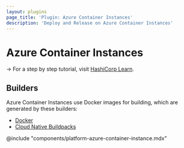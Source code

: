```yaml
---
layout: plugins
page_title: 'Plugin: Azure Container Instances'
description: 'Deploy and Release on Azure Container Instances'
---
```


# Azure Container Instances

-> For a step by step tutorial, visit [HashiCorp
Learn](/waypoint/tutorials/deploy-azure/azure-container-instance).

## Builders

Azure Container Instances use Docker images for building, which are generated by these builders:

- [Docker](/waypoint/plugins/docker)
- [Cloud Native Buildpacks](/waypoint/plugins/pack)

@include "components/platform-azure-container-instance.mdx"
